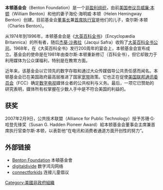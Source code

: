 '''本顿基金会'''（Benton Foundation）是一个[[非盈利组织|非盈利组织]]，由前[[美国|美国]][[参议员|参议员]][[威廉·本顿|威廉·本顿]]（William Benton）和他的妻子海伦·海明威·本顿（Helen Hemingway Benton）创建。目前基金会[[董事长|董事长]]兼[[首席执行官|首席执行官]]是他们的儿子，查尔斯·本顿（Charles Benton）。

从1974年到1996年，本顿基金会是《[[大英百科全书|大英百科全书]]》（Encyclopædia Britannica）的所有者，随后[[杰葵·沙弗拉|杰葵·沙弗拉]]（Jacqui Safra）收购了[[大英百科全书公司|大英百科全书公司]]。1968年，在《大英百科全书》发行200周年的宴会上，本顿基金会宣布成立。基金会的使命是在1981年由查尔斯·本顿重新修订（百科全书），但它却致力于利用媒体为公众谋福利，特别是在教育方面。

近年来，该基金会以它领先的数字存取和通过大众传媒倡导公共责任感而闻名。本顿基金会已在美国政府最高层推进了国家[[宽带|宽带]]政策。它也正在促使[[美国联邦通讯委员会|美国联邦通讯委员会]]（FCC）确定[[数字电视|数字电视]]媒体业者的公共权利与义务。最后，一项它已赞助的研究表明，媒体所有权掌握在少数人手中是不符合美国的利益的。

==获奖==
2007年2月9日，公共技术联盟（Alliance for Public Technology）授予苏珊·G·哈登先锋奖（Susan G. Hadden Pioneer Award）給本顿基金会董事会主席兼首席执行官查尔斯·本顿，以表彰他“在电讯和消费者通道方面开创性的努力”。

==外部链接==
* [http://www.benton.org Benton Foundation] {{Wayback|url=http://www.benton.org/ |date=20190421095005 }} 本頓基金會
* [https://web.archive.org/web/20060216210832/http://www.digitaldivide.net/ digitaldivide] 数字鸿沟网络
* [https://web.archive.org/web/20110928215951/http://www.connectforkids.org/ connectforkids] 连接儿童倡议

{{Authority control}}
{{组织小作品}}

[[Category:美國非政府組織|Category:美國非政府組織]]